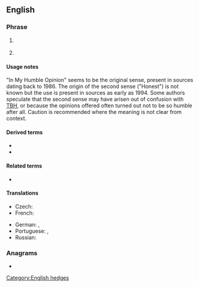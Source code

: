 ==English==

===Phrase===
{{en-phrase}}

# {{lb|en|Internet}} {{initialism of|[[in my humble opinion]]|lang=en}}
# {{lb|en|Internet}} {{lb|en|sometimes|proscribed}} {{initialism of|in my [[honest]] [[opinion]]|lang=en}}

====Usage notes====
"In My Humble Opinion" seems to be the original sense, present in sources dating back to 1986. The origin of the second sense ("Honest") is not known but the use is present in sources as early as 1994. Some authors speculate that the second sense may have arisen out of confusion with [[TBH]], or because the opinions offered often turned out not to be so humble after all. Caution is recommended where the meaning is not clear from context.

====Derived terms====
* {{l|en|IMNAAHO}}
* {{l|en|IMNSHO}}

====Related terms====
* {{l|en|IMO}}

====Translations====
{{trans-top|in my humble opinion}}
* Czech: {{t|cs|DMSN}}
* French: {{t+|fr|àmha}}
{{trans-mid}}
* German: {{t|de|mbMn}}, {{t+|de|mMn}}
* Portuguese: {{t+|pt|EMHO|}}, {{t+|pt|NMHO}}
* Russian: {{t|ru|по моему скромному мнению}}
{{trans-bottom}}

===Anagrams===
* {{anagrams|en|a=himo|Miho|OHIM}}

[[Category:English hedges]]